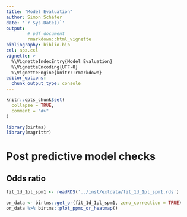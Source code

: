 ```yaml
---
title: "Model Evaluation"
author: Simon Schäfer
date: '`r Sys.Date()`'
output: 
        # pdf_document
        rmarkdown::html_vignette
bibliography: biblio.bib
csl: apa.csl
vignette: >
  %\VignetteIndexEntry{Model Evaluation}
  %\VignetteEncoding{UTF-8}
  %\VignetteEngine{knitr::rmarkdown}
editor_options: 
  chunk_output_type: console
---
```


```r
knitr::opts_chunk$set(
  collapse = TRUE,
  comment = "#>"
)
```

```r
library(birtms)
library(magrittr)
```

# Post predictive model checks

## Odds ratio

```r
fit_1d_1pl_spm1 <- readRDS('../inst/extdata/fit_1d_1pl_spm1.rds')

or_data <- birtms::get_or(fit_1d_1pl_spm1, zero_correction = TRUE)
or_data %>% birtms::plot_ppmc_or_heatmap()
```
